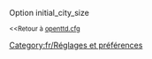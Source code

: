 {{fr/Amorce}}
Option initial_city_size

<small><<Retour à [[fr/Archive/Manual/Settings/Openttd.cfg|openttd.cfg]]</small>
[[Category:fr/Réglages et préférences]]